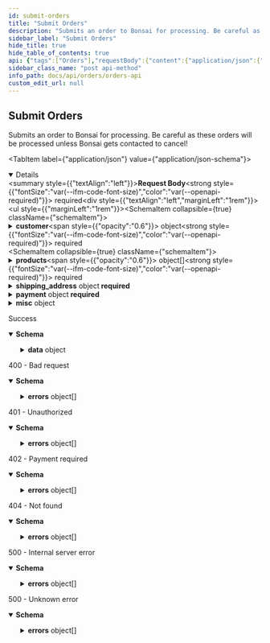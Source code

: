 ```yaml
---
id: submit-orders
title: "Submit Orders"
description: "Submits an order to Bonsai for processing. Be careful as these orders will be processed unless Bonsai gets contacted to cancel!"
sidebar_label: "Submit Orders"
hide_title: true
hide_table_of_contents: true
api: {"tags":["Orders"],"requestBody":{"content":{"application/json":{"schema":{"type":"object","required":["customer","products","shipping_address","payment"],"properties":{"customer":{"type":"object","required":["email","first_name","last_name"],"properties":{"email":{"type":"string","format":"email","description":"Customer email address. We will be using this email to update the customer about their order","example":"qa@shopbonsai.ca"},"first_name":{"type":"string","description":"Customer first name.","example":"Eddy"},"last_name":{"type":"string","description":"Customer last name.","example":"Bonsai"}}},"products":{"type":"array","minItems":1,"items":{"type":"object","required":["public_id","variant_id","quantity"],"properties":{"public_id":{"type":"string","description":"ID of the product","example":"clad6pg5z00eu012gfz7hfm92"},"variant_id":{"type":"string","description":"ID of the product variant.","example":"M00679529706740"},"quantity":{"type":"number","format":"float","minimum":1,"description":"Quantity of the product variant in the cart","example":1}}}},"shipping_address":{"type":"object","required":["first_name","last_name","address1","city","country","zip"],"properties":{"first_name":{"type":"string","description":"Customer first name.","example":"Eddy"},"last_name":{"type":"string","description":"Customer last name.","example":"Bonsai"},"address1":{"type":"string","description":"The street address of the shipping address.","example":"351 E 103rd St"},"address2":{"type":"string","nullable":true,"description":"An optional additional field for the street address of the shipping address.","example":"Whitecastle"},"city":{"type":"string","description":"The city, town, or village of the shipping address.","example":"New York"},"country":{"type":"string","description":"The two-letter code (ISO 3166-1 format) for the country of the shipping address.","example":"US"},"name":{"type":"string","description":"Full name.","example":"Eddy Bonsai"},"province":{"type":"string","nullable":true,"description":"The two-letter abbreviation of the region of the shipping address.","example":"NY"},"phone":{"type":"string","description":"The phone number at the shipping address.","example":"555-625-1199"},"zip":{"type":"string","description":"The postal code (zip, postcode, Eircode, …) of the shipping address.","example":"10029"}}},"payment":{"type":"object","required":["method","token"],"properties":{"method":{"type":"string","enum":["credit card","afterpay","external payment","stripe"],"description":"Payment method used to pay for the order.","example":"credit card"},"token":{"type":"string","description":"Payment token for the order. Each payment token may be used for 1 order.","example":"tok_us"},"currency":{"type":"string","enum":["CAD","USD","GBP","AUD","EUR"],"description":"ISO currency code for the currency that customer payment was taken in.","example":"USD"},"amounts":{"type":"object","required":["shipping","taxes","goods"],"properties":{"shipping":{"type":"number","format":"float","description":"Total amount of shipping costs, in target currency (ex. USD).;"},"taxes":{"type":"number","format":"float","description":"The amount of taxes to be paid, in target currency (ex. USD)."},"goods":{"type":"number","format":"float","description":"The amount of goods to be paid, in target currency (ex. USD)."}},"description":"Amounts for the order. Required only for `external payment` method."}}},"external_order_id":{"type":"string","description":"ID of the order provided to Bonsai by the party who placed the order.","example":"51cf91c1-da4a-42c4-81d3-3ec3e3268655"},"misc":{"type":"object","properties":{"data":{"type":"object","properties":{}}},"description":"Miscellaneous data for the order. For example, analytics data."}}}}},"required":true},"responses":{"200":{"description":"Success","content":{"application/json":{"schema":{"properties":{"data":{"type":"object","required":["customer"],"properties":{"marketing":{"type":"object","properties":{"buyer_accepts_marketing":{"type":"boolean"}}},"customer":{"type":"object","required":["email","first_name","last_name"],"properties":{"email":{"type":"string","format":"email","description":"Customer email address. We will be using this email to update the customer about their order","example":"qa@shopbonsai.ca"},"first_name":{"type":"string","description":"Customer first name.","example":"Eddy"},"last_name":{"type":"string","description":"Customer last name.","example":"Bonsai"}}},"financial_status":{"type":"string","enum":["authorized","paid","partially_paid","partially_refunded","pending","voided"],"nullable":true,"description":"Financial status of order.","example":"authorized"},"fulfillment_status":{"type":"string","enum":["pending","fulfilled","Partially Fulfilled","cancelled","sent to merchant","failed (merchant)","failed (unknown)","failed (payment)","cancelled (payment)","failed (payment validation)","payment successful","failed (inventory)","failed (inventory - related)"],"nullable":true,"description":"Whether order has been fulfilled.","example":"fulfilled"},"email":{"type":"string","format":"email","description":"Email of the customer","example":"qa@shopbonsai.ca"},"shipping_address":{"type":"object","required":["first_name","last_name","address1","city","country","zip"],"properties":{"first_name":{"type":"string","description":"Customer first name.","example":"Eddy"},"last_name":{"type":"string","description":"Customer last name.","example":"Bonsai"},"address1":{"type":"string","description":"The street address of the shipping address.","example":"351 E 103rd St"},"address2":{"type":"string","nullable":true,"description":"An optional additional field for the street address of the shipping address.","example":"Whitecastle"},"city":{"type":"string","description":"The city, town, or village of the shipping address.","example":"New York"},"country":{"type":"string","description":"The two-letter code (ISO 3166-1 format) for the country of the shipping address.","example":"US"},"name":{"type":"string","description":"Full name.","example":"Eddy Bonsai"},"province":{"type":"string","nullable":true,"description":"The two-letter abbreviation of the region of the shipping address.","example":"NY"},"phone":{"type":"string","description":"The phone number at the shipping address.","example":"555-625-1199"},"zip":{"type":"string","description":"The postal code (zip, postcode, Eircode, …) of the shipping address.","example":"10029"}}},"shipping_lines":{"type":"object","required":["title","code","price","source"],"properties":{"title":{"type":"string","description":"The title of the shipping method.","example":"Small Packet International Air"},"code":{"type":"string","description":"A reference to the shipping method.","example":"INT.TP"},"price":{"type":"number","format":"float","description":"The price of this shipping method in the shop currency. Can not be negative.","example":20},"source":{"type":"string","description":"The source of the shipping method.","example":"canada_post"},"tax":{"type":"number","format":"float","nullable":true,"description":"Taxes for a specific shipping line.","example":12.45}}},"duties_lines":{"type":"object","properties":{"title":{"type":"string","description":"Specific type of duties","example":"FL county duty"},"price":{"type":"number","format":"float","description":"Amount for duties.","example":12.45},"currency":{"type":"string","enum":["CAD","USD","GBP","AUD","EUR"],"description":"The three-letter code (ISO 4217 format) for the order currency.","example":"USD"}}},"metafields":{"type":"array","items":{"type":"object","properties":{"key":{"type":"string","description":"The name of the metafield.","example":"warehouse"},"value":{"type":"string","description":"The information to be stored as metadata.","example":"25"},"value_type":{"type":"string","description":"The metafield information type. Valid values: string, integer, json_string.","example":"integer"},"namespace":{"type":"string","description":"A container for a set of metafields.","example":"inventory"}}}},"line_items":{"type":"array","items":{"type":"object","required":["name","product_id","variant_id","public_id","price","quantity","requires_shipping"],"properties":{"name":{"type":"string","description":"The title of the product.","example":"Nike Air Jordan"},"product_id":{"type":"string","description":"Unique product identifier.","example":"7513594"},"variant_sku":{"type":"string","nullable":true,"description":"variant sku.","example":"7513594"},"variant_id":{"type":"string","description":"The ID of the product variant.","example":"4264112"},"public_id":{"type":"string","description":"Public id of line item.","example":"cjld2cyuq0000t3rmniod1foy"},"price":{"type":"number","format":"float","description":"The price of the item before discounts have been applied in the shop currency.","example":10},"quantity":{"type":"number","format":"float","description":"The number of items that were purchased.","example":1},"requires_shipping":{"type":"boolean","description":"Indicate whether product requires shipping.","example":true},"properties":{"type":"object","properties":{"name":{"type":"string","description":"Name of product property.","example":"custom engraving"},"value":{"type":"string","description":"Value of product property.","example":"Happy Birthday Mom!"}}}}}},"currency":{"type":"string","enum":["CAD","USD","GBP","AUD","EUR"],"description":"The three-letter code (ISO 4217 format) for the order currency.","example":"USD"},"public_id":{"type":"string","description":"Public id of customer order.","example":"cjld2cyuq0000t3rmniod1foy"},"note_attributes":{"type":"array","items":{"type":"object","properties":{"name":{"type":"string","description":"Unique name for order note.","example":"remark"},"value":{"type":"string","description":"Actual note value.","example":"Customer changed their mind."}}}},"token":{"type":"string","description":"A unique token for the order.","example":"b1946ac92492d2347c6235b4d2611184"},"discount_codes":{"type":"array","items":{"type":"object","properties":{"amount":{"type":"number","format":"float","description":"Discount amount.","example":12},"type":{"type":"string","description":"Discount type.","example":"fixed_amount"},"code":{"type":"string","description":"The discount code that customers use at checkout.","example":"SUMMERSALE10OFF"}}}},"merchant_revenue":{"type":"number","format":"float","description":"Merchant revenue.","example":17.98},"total_tax":{"type":"number","format":"float","description":"Total amount of taxes to be paid.","example":12.25},"raw_order":{"description":"Original order details.","example":"{ _id: ... }"},"merchant_country":{"type":"string","description":"The merchant country.","example":"CA"},"partner_id":{"type":"string","description":"This is the public ID of the partner that the sale will be attributed to.","example":"ck865cyk00000xlzo0ftpawme"},"incrementalId":{"type":"number","format":"float","description":"Send an order number if needed.","example":25465},"billing_address":{"type":"object","required":["first_name","last_name","address1","city","country","zip"],"properties":{"first_name":{"type":"string","description":"Customer first name.","example":"Eddy"},"last_name":{"type":"string","description":"Customer last name.","example":"Bonsai"},"address1":{"type":"string","description":"The street address of the shipping address.","example":"351 E 103rd St"},"address2":{"type":"string","nullable":true,"description":"An optional additional field for the street address of the shipping address.","example":"Whitecastle"},"city":{"type":"string","description":"The city, town, or village of the shipping address.","example":"New York"},"country":{"type":"string","description":"The two-letter code (ISO 3166-1 format) for the country of the shipping address.","example":"US"},"name":{"type":"string","description":"Full name.","example":"Eddy Bonsai"},"province":{"type":"string","nullable":true,"description":"The two-letter abbreviation of the region of the shipping address.","example":"NY"},"phone":{"type":"string","description":"The phone number at the shipping address.","example":"555-625-1199"},"zip":{"type":"string","description":"The postal code (zip, postcode, Eircode, …) of the shipping address.","example":"10029"}}}}}},"type":"object"}}}},"400":{"description":"400 - Bad request","content":{"application/json":{"schema":{"type":"object","properties":{"errors":{"type":"array","items":{"type":"object","required":["id","status","code","title","detail"],"properties":{"id":{"type":"string","description":"Unique identifier for error. Can be used for tracing across services.","example":"123e4567-e89b-12d3-a456-426655440000"},"status":{"type":"number","format":"float","description":"HTTP status code.","example":400},"code":{"type":"string","description":"Unique code for specific error.","example":"OUT_OF_STOCK"},"title":{"type":"string","description":"Short description what the error entails.","example":"The product is out of stock"},"detail":{"type":"object","properties":{"publicId":{"type":"string","example":"clad6pg5z00ru012gfz7hfm92"},"variantId":{"type":"string","example":"M00679529706740"}},"description":"Useful details related to the error"}}}}}}}}},"401":{"description":"401 - Unauthorized","content":{"application/json":{"schema":{"type":"object","properties":{"errors":{"type":"array","items":{"type":"object","required":["status","detail","title"],"properties":{"status":{"type":"number","format":"float","example":500},"detail":{"type":"string","nullable":true,"example":"Fatal issue"},"title":{"type":"string","example":"Unknown error"}},"example":{"status":401,"detail":"","title":"Authentication information is missing or invalid"}}}},"description":"Authentication information is missing or invalid"}}}},"402":{"description":"402 - Payment required","content":{"application/json":{"schema":{"type":"object","properties":{"errors":{"type":"array","items":{"type":"object","required":["id","status","code","title","detail"],"properties":{"id":{"type":"string","description":"Unique identifier for error. Can be used for tracing across services.","example":"123e4567-e89b-12d3-a456-426655440000"},"status":{"type":"number","format":"float","description":"HTTP status code.","example":402},"code":{"type":"string","description":"Unique code for specific error.","example":"PAYMENT_REQUIRED"},"title":{"type":"string","description":"Short description what the error entails.","example":"Payment is required for this order"},"detail":{"type":"object","properties":{"message":{"type":"string","example":"Your card was declined."}},"description":"Useful details related to the error"}}}}}}}}},"404":{"description":"404 - Not found","content":{"application/json":{"schema":{"type":"object","properties":{"errors":{"type":"array","items":{"type":"object","required":["id","status","code","title","detail"],"properties":{"id":{"type":"string","description":"Unique identifier for error. Can be used for tracing across services.","example":"123e4567-e89b-12d3-a456-426655440000"},"status":{"type":"number","format":"float","description":"HTTP status code.","example":404},"code":{"type":"string","description":"Unique code for specific error.","example":"VARIANT_DOES_NOT_EXIST"},"title":{"type":"string","description":"Short description what the error entails.","example":"Variant does not exist"},"detail":{"type":"object","properties":{"publicId":{"type":"string","example":"clad6pg5z00ru012gfz7hfm92"},"variantId":{"type":"string","example":"M00679529706740"}},"description":"Useful details related to the error"}}}}}}}}},"500":{"description":"500 - Internal server error","content":{"application/json":{"schema":{"type":"object","properties":{"errors":{"type":"array","items":{"type":"object","required":["id","status","code","title","detail"],"properties":{"id":{"type":"string","description":"Unique identifier for error. Can be used for tracing across services.","example":"123e4567-e89b-12d3-a456-426655440000"},"status":{"type":"number","format":"float","description":"HTTP status code.","example":500},"code":{"type":"string","description":"Unique code for specific error.","example":"STRIPE_ERROR"},"title":{"type":"string","description":"Short description what the error entails.","example":"Error during a Stripe operation"},"detail":{"type":"object","properties":{"stripeToken":{"type":"string","example":"tok_1EJ2Zp2eZvKYlo2Cg2g2g2g2"},"customer":{"type":"object","properties":{"email":{"type":"string","example":"qa@shopbonsai.ca"},"first_name":{"type":"string","example":"Eddy"},"last_name":{"type":"string","example":"Bonsai"}}},"message":{"type":"string","example":"Your card was declined."}},"description":"Useful details related to the error"}}}}}}}}},"5XX":{"description":"500 - Unknown error","content":{"application/json":{"schema":{"type":"object","properties":{"errors":{"type":"array","items":{"type":"object","required":["status","detail","title"],"properties":{"status":{"type":"number","format":"float","example":500},"detail":{"type":"string","nullable":true,"example":"Fatal issue"},"title":{"type":"string","example":"Unknown error"}},"example":{"status":500,"detail":"","title":"Unknown error"}}}},"description":"Unknown error"}}}}},"description":"Submits an order to Bonsai for processing. Be careful as these orders will be processed unless Bonsai gets contacted to cancel!","method":"post","path":"/V1/submit","servers":[{"url":"https://api.shopbonsai.ca/orders"}],"security":[{"APIKeyHeader":[]}],"securitySchemes":{"APIKeyHeader":{"type":"apiKey","name":"API-Key","in":"header"}},"jsonRequestBodyExample":{"customer":{"email":"qa@shopbonsai.ca","first_name":"Eddy","last_name":"Bonsai"},"products":[{"public_id":"clad6pg5z00eu012gfz7hfm92","variant_id":"M00679529706740","quantity":1}],"shipping_address":{"first_name":"Eddy","last_name":"Bonsai","address1":"351 E 103rd St","address2":"Whitecastle","city":"New York","country":"US","name":"Eddy Bonsai","province":"NY","phone":"555-625-1199","zip":"10029"},"payment":{"method":"credit card","token":"tok_us","currency":"USD","amounts":{"shipping":0,"taxes":0,"goods":0}},"external_order_id":"51cf91c1-da4a-42c4-81d3-3ec3e3268655","misc":{"data":{}}},"info":{"title":"Orders API","description":"APIs used for interacting with orders.","version":"2.1.1","contact":{"email":"developers@shopbonsai.ca"}},"postman":{"name":"Submit Orders","description":{"content":"Submits an order to Bonsai for processing. Be careful as these orders will be processed unless Bonsai gets contacted to cancel!","type":"text/plain"},"url":{"path":["V1","submit"],"host":["{{baseUrl}}"],"query":[],"variable":[]},"header":[{"key":"Content-Type","value":"application/json"},{"key":"Accept","value":"application/json"}],"method":"POST","body":{"mode":"raw","raw":"\"\"","options":{"raw":{"language":"json"}}}}}
sidebar_class_name: "post api-method"
info_path: docs/api/orders/orders-api
custom_edit_url: null
---
```



## Submit Orders



Submits an order to Bonsai for processing. Be careful as these orders will be processed unless Bonsai gets contacted to cancel!

<MimeTabs><TabItem label={"application/json"} value={"application/json-schema"}><details style={{}} data-collapsed={false} open={true}><summary style={{"textAlign":"left"}}><strong>Request Body</strong><strong style={{"fontSize":"var(--ifm-code-font-size)","color":"var(--openapi-required)"}}> required</strong></summary><div style={{"textAlign":"left","marginLeft":"1rem"}}></div><ul style={{"marginLeft":"1rem"}}><SchemaItem collapsible={true} className={"schemaItem"}><details style={{}}><summary style={{}}><strong>customer</strong><span style={{"opacity":"0.6"}}> object</span><strong style={{"fontSize":"var(--ifm-code-font-size)","color":"var(--openapi-required)"}}> required</strong></summary><div style={{"marginLeft":"1rem"}}><SchemaItem collapsible={false} name={"email"} required={true} deprecated={undefined} schemaDescription={"Customer email address. We will be using this email to update the customer about their order"} schemaName={"email"} qualifierMessage={undefined} defaultValue={undefined}></SchemaItem><SchemaItem collapsible={false} name={"first_name"} required={true} deprecated={undefined} schemaDescription={"Customer first name."} schemaName={"string"} qualifierMessage={undefined} defaultValue={undefined}></SchemaItem><SchemaItem collapsible={false} name={"last_name"} required={true} deprecated={undefined} schemaDescription={"Customer last name."} schemaName={"string"} qualifierMessage={undefined} defaultValue={undefined}></SchemaItem></div></details></SchemaItem><SchemaItem collapsible={true} className={"schemaItem"}><details style={{}}><summary style={{}}><strong>products</strong><span style={{"opacity":"0.6"}}> object[]</span><strong style={{"fontSize":"var(--ifm-code-font-size)","color":"var(--openapi-required)"}}> required</strong></summary><div style={{"marginLeft":"1rem"}}><div style={{"marginTop":".5rem","marginBottom":".5rem"}}>

**Possible values:** `>= 1`

</div><SchemaItem collapsible={false} name={"public_id"} required={true} deprecated={undefined} schemaDescription={"ID of the product"} schemaName={"string"} qualifierMessage={undefined} defaultValue={undefined}></SchemaItem><SchemaItem collapsible={false} name={"variant_id"} required={true} deprecated={undefined} schemaDescription={"ID of the product variant."} schemaName={"string"} qualifierMessage={undefined} defaultValue={undefined}></SchemaItem><SchemaItem collapsible={false} name={"quantity"} required={true} deprecated={undefined} schemaDescription={"Quantity of the product variant in the cart"} schemaName={"float"} qualifierMessage={"**Possible values:** `>= 1`"} defaultValue={undefined}></SchemaItem></div></details></SchemaItem><SchemaItem collapsible={true} className={"schemaItem"}><details style={{}}><summary style={{}}><strong>shipping_address</strong><span style={{"opacity":"0.6"}}> object</span><strong style={{"fontSize":"var(--ifm-code-font-size)","color":"var(--openapi-required)"}}> required</strong></summary><div style={{"marginLeft":"1rem"}}><SchemaItem collapsible={false} name={"first_name"} required={true} deprecated={undefined} schemaDescription={"Customer first name."} schemaName={"string"} qualifierMessage={undefined} defaultValue={undefined}></SchemaItem><SchemaItem collapsible={false} name={"last_name"} required={true} deprecated={undefined} schemaDescription={"Customer last name."} schemaName={"string"} qualifierMessage={undefined} defaultValue={undefined}></SchemaItem><SchemaItem collapsible={false} name={"address1"} required={true} deprecated={undefined} schemaDescription={"The street address of the shipping address."} schemaName={"string"} qualifierMessage={undefined} defaultValue={undefined}></SchemaItem><SchemaItem collapsible={false} name={"address2"} required={false} deprecated={undefined} schemaDescription={"An optional additional field for the street address of the shipping address."} schemaName={"string"} qualifierMessage={undefined} defaultValue={undefined}></SchemaItem><SchemaItem collapsible={false} name={"city"} required={true} deprecated={undefined} schemaDescription={"The city, town, or village of the shipping address."} schemaName={"string"} qualifierMessage={undefined} defaultValue={undefined}></SchemaItem><SchemaItem collapsible={false} name={"country"} required={true} deprecated={undefined} schemaDescription={"The two-letter code (ISO 3166-1 format) for the country of the shipping address."} schemaName={"string"} qualifierMessage={undefined} defaultValue={undefined}></SchemaItem><SchemaItem collapsible={false} name={"name"} required={false} deprecated={undefined} schemaDescription={"Full name."} schemaName={"string"} qualifierMessage={undefined} defaultValue={undefined}></SchemaItem><SchemaItem collapsible={false} name={"province"} required={false} deprecated={undefined} schemaDescription={"The two-letter abbreviation of the region of the shipping address."} schemaName={"string"} qualifierMessage={undefined} defaultValue={undefined}></SchemaItem><SchemaItem collapsible={false} name={"phone"} required={false} deprecated={undefined} schemaDescription={"The phone number at the shipping address."} schemaName={"string"} qualifierMessage={undefined} defaultValue={undefined}></SchemaItem><SchemaItem collapsible={false} name={"zip"} required={true} deprecated={undefined} schemaDescription={"The postal code (zip, postcode, Eircode, …) of the shipping address."} schemaName={"string"} qualifierMessage={undefined} defaultValue={undefined}></SchemaItem></div></details></SchemaItem><SchemaItem collapsible={true} className={"schemaItem"}><details style={{}}><summary style={{}}><strong>payment</strong><span style={{"opacity":"0.6"}}> object</span><strong style={{"fontSize":"var(--ifm-code-font-size)","color":"var(--openapi-required)"}}> required</strong></summary><div style={{"marginLeft":"1rem"}}><SchemaItem collapsible={false} name={"method"} required={true} deprecated={undefined} schemaDescription={"Payment method used to pay for the order."} schemaName={"string"} qualifierMessage={"**Possible values:** [`credit card`, `afterpay`, `external payment`, `stripe`]"} defaultValue={undefined}></SchemaItem><SchemaItem collapsible={false} name={"token"} required={true} deprecated={undefined} schemaDescription={"Payment token for the order. Each payment token may be used for 1 order."} schemaName={"string"} qualifierMessage={undefined} defaultValue={undefined}></SchemaItem><SchemaItem collapsible={false} name={"currency"} required={false} deprecated={undefined} schemaDescription={"ISO currency code for the currency that customer payment was taken in."} schemaName={"string"} qualifierMessage={"**Possible values:** [`CAD`, `USD`, `GBP`, `AUD`, `EUR`]"} defaultValue={undefined}></SchemaItem><SchemaItem collapsible={true} className={"schemaItem"}><details style={{}}><summary style={{}}><strong>amounts</strong><span style={{"opacity":"0.6"}}> object</span></summary><div style={{"marginLeft":"1rem"}}><div style={{"marginTop":".5rem","marginBottom":".5rem"}}>

Amounts for the order. Required only for `external payment` method.

</div><SchemaItem collapsible={false} name={"shipping"} required={true} deprecated={undefined} schemaDescription={"Total amount of shipping costs, in target currency (ex. USD).;"} schemaName={"float"} qualifierMessage={undefined} defaultValue={undefined}></SchemaItem><SchemaItem collapsible={false} name={"taxes"} required={true} deprecated={undefined} schemaDescription={"The amount of taxes to be paid, in target currency (ex. USD)."} schemaName={"float"} qualifierMessage={undefined} defaultValue={undefined}></SchemaItem><SchemaItem collapsible={false} name={"goods"} required={true} deprecated={undefined} schemaDescription={"The amount of goods to be paid, in target currency (ex. USD)."} schemaName={"float"} qualifierMessage={undefined} defaultValue={undefined}></SchemaItem></div></details></SchemaItem></div></details></SchemaItem><SchemaItem collapsible={false} name={"external_order_id"} required={false} deprecated={undefined} schemaDescription={"ID of the order provided to Bonsai by the party who placed the order."} schemaName={"string"} qualifierMessage={undefined} defaultValue={undefined}></SchemaItem><SchemaItem collapsible={true} className={"schemaItem"}><details style={{}}><summary style={{}}><strong>misc</strong><span style={{"opacity":"0.6"}}> object</span></summary><div style={{"marginLeft":"1rem"}}><div style={{"marginTop":".5rem","marginBottom":".5rem"}}>

Miscellaneous data for the order. For example, analytics data.

</div><SchemaItem collapsible={true} className={"schemaItem"}><details style={{}}><summary style={{}}><strong>data</strong><span style={{"opacity":"0.6"}}> object</span></summary><div style={{"marginLeft":"1rem"}}></div></details></SchemaItem></div></details></SchemaItem></ul></details></TabItem></MimeTabs><div><ApiTabs><TabItem label={"200"} value={"200"}><div>

Success

</div><div><MimeTabs schemaType={"response"}><TabItem label={"application/json"} value={"application/json"}><SchemaTabs><TabItem label={"Schema"} value={"Schema"}><details style={{}} data-collapsed={false} open={true}><summary style={{"textAlign":"left"}}><strong>Schema</strong></summary><div style={{"textAlign":"left","marginLeft":"1rem"}}></div><ul style={{"marginLeft":"1rem"}}><SchemaItem collapsible={true} className={"schemaItem"}><details style={{}}><summary style={{}}><strong>data</strong><span style={{"opacity":"0.6"}}> object</span></summary><div style={{"marginLeft":"1rem"}}><SchemaItem collapsible={true} className={"schemaItem"}><details style={{}}><summary style={{}}><strong>marketing</strong><span style={{"opacity":"0.6"}}> object</span></summary><div style={{"marginLeft":"1rem"}}><SchemaItem collapsible={false} name={"buyer_accepts_marketing"} required={false} deprecated={undefined} schemaDescription={undefined} schemaName={"boolean"} qualifierMessage={undefined} defaultValue={undefined}></SchemaItem></div></details></SchemaItem><SchemaItem collapsible={true} className={"schemaItem"}><details style={{}}><summary style={{}}><strong>customer</strong><span style={{"opacity":"0.6"}}> object</span></summary><div style={{"marginLeft":"1rem"}}><SchemaItem collapsible={false} name={"email"} required={false} deprecated={undefined} schemaDescription={"Customer email address. We will be using this email to update the customer about their order"} schemaName={"email"} qualifierMessage={undefined} defaultValue={undefined}></SchemaItem><SchemaItem collapsible={false} name={"first_name"} required={false} deprecated={undefined} schemaDescription={"Customer first name."} schemaName={"string"} qualifierMessage={undefined} defaultValue={undefined}></SchemaItem><SchemaItem collapsible={false} name={"last_name"} required={false} deprecated={undefined} schemaDescription={"Customer last name."} schemaName={"string"} qualifierMessage={undefined} defaultValue={undefined}></SchemaItem></div></details></SchemaItem><SchemaItem collapsible={false} name={"financial_status"} required={false} deprecated={undefined} schemaDescription={"Financial status of order."} schemaName={"string"} qualifierMessage={"**Possible values:** [`authorized`, `paid`, `partially_paid`, `partially_refunded`, `pending`, `voided`]"} defaultValue={undefined}></SchemaItem><SchemaItem collapsible={false} name={"fulfillment_status"} required={false} deprecated={undefined} schemaDescription={"Whether order has been fulfilled."} schemaName={"string"} qualifierMessage={"**Possible values:** [`pending`, `fulfilled`, `Partially Fulfilled`, `cancelled`, `sent to merchant`, `failed (merchant)`, `failed (unknown)`, `failed (payment)`, `cancelled (payment)`, `failed (payment validation)`, `payment successful`, `failed (inventory)`, `failed (inventory - related)`]"} defaultValue={undefined}></SchemaItem><SchemaItem collapsible={false} name={"email"} required={false} deprecated={undefined} schemaDescription={"Email of the customer"} schemaName={"email"} qualifierMessage={undefined} defaultValue={undefined}></SchemaItem><SchemaItem collapsible={true} className={"schemaItem"}><details style={{}}><summary style={{}}><strong>shipping_address</strong><span style={{"opacity":"0.6"}}> object</span></summary><div style={{"marginLeft":"1rem"}}><SchemaItem collapsible={false} name={"first_name"} required={false} deprecated={undefined} schemaDescription={"Customer first name."} schemaName={"string"} qualifierMessage={undefined} defaultValue={undefined}></SchemaItem><SchemaItem collapsible={false} name={"last_name"} required={false} deprecated={undefined} schemaDescription={"Customer last name."} schemaName={"string"} qualifierMessage={undefined} defaultValue={undefined}></SchemaItem><SchemaItem collapsible={false} name={"address1"} required={false} deprecated={undefined} schemaDescription={"The street address of the shipping address."} schemaName={"string"} qualifierMessage={undefined} defaultValue={undefined}></SchemaItem><SchemaItem collapsible={false} name={"address2"} required={false} deprecated={undefined} schemaDescription={"An optional additional field for the street address of the shipping address."} schemaName={"string"} qualifierMessage={undefined} defaultValue={undefined}></SchemaItem><SchemaItem collapsible={false} name={"city"} required={false} deprecated={undefined} schemaDescription={"The city, town, or village of the shipping address."} schemaName={"string"} qualifierMessage={undefined} defaultValue={undefined}></SchemaItem><SchemaItem collapsible={false} name={"country"} required={false} deprecated={undefined} schemaDescription={"The two-letter code (ISO 3166-1 format) for the country of the shipping address."} schemaName={"string"} qualifierMessage={undefined} defaultValue={undefined}></SchemaItem><SchemaItem collapsible={false} name={"name"} required={false} deprecated={undefined} schemaDescription={"Full name."} schemaName={"string"} qualifierMessage={undefined} defaultValue={undefined}></SchemaItem><SchemaItem collapsible={false} name={"province"} required={false} deprecated={undefined} schemaDescription={"The two-letter abbreviation of the region of the shipping address."} schemaName={"string"} qualifierMessage={undefined} defaultValue={undefined}></SchemaItem><SchemaItem collapsible={false} name={"phone"} required={false} deprecated={undefined} schemaDescription={"The phone number at the shipping address."} schemaName={"string"} qualifierMessage={undefined} defaultValue={undefined}></SchemaItem><SchemaItem collapsible={false} name={"zip"} required={false} deprecated={undefined} schemaDescription={"The postal code (zip, postcode, Eircode, …) of the shipping address."} schemaName={"string"} qualifierMessage={undefined} defaultValue={undefined}></SchemaItem></div></details></SchemaItem><SchemaItem collapsible={true} className={"schemaItem"}><details style={{}}><summary style={{}}><strong>shipping_lines</strong><span style={{"opacity":"0.6"}}> object</span></summary><div style={{"marginLeft":"1rem"}}><SchemaItem collapsible={false} name={"title"} required={false} deprecated={undefined} schemaDescription={"The title of the shipping method."} schemaName={"string"} qualifierMessage={undefined} defaultValue={undefined}></SchemaItem><SchemaItem collapsible={false} name={"code"} required={false} deprecated={undefined} schemaDescription={"A reference to the shipping method."} schemaName={"string"} qualifierMessage={undefined} defaultValue={undefined}></SchemaItem><SchemaItem collapsible={false} name={"price"} required={false} deprecated={undefined} schemaDescription={"The price of this shipping method in the shop currency. Can not be negative."} schemaName={"float"} qualifierMessage={undefined} defaultValue={undefined}></SchemaItem><SchemaItem collapsible={false} name={"source"} required={false} deprecated={undefined} schemaDescription={"The source of the shipping method."} schemaName={"string"} qualifierMessage={undefined} defaultValue={undefined}></SchemaItem><SchemaItem collapsible={false} name={"tax"} required={false} deprecated={undefined} schemaDescription={"Taxes for a specific shipping line."} schemaName={"float"} qualifierMessage={undefined} defaultValue={undefined}></SchemaItem></div></details></SchemaItem><SchemaItem collapsible={true} className={"schemaItem"}><details style={{}}><summary style={{}}><strong>duties_lines</strong><span style={{"opacity":"0.6"}}> object</span></summary><div style={{"marginLeft":"1rem"}}><SchemaItem collapsible={false} name={"title"} required={false} deprecated={undefined} schemaDescription={"Specific type of duties"} schemaName={"string"} qualifierMessage={undefined} defaultValue={undefined}></SchemaItem><SchemaItem collapsible={false} name={"price"} required={false} deprecated={undefined} schemaDescription={"Amount for duties."} schemaName={"float"} qualifierMessage={undefined} defaultValue={undefined}></SchemaItem><SchemaItem collapsible={false} name={"currency"} required={false} deprecated={undefined} schemaDescription={"The three-letter code (ISO 4217 format) for the order currency."} schemaName={"string"} qualifierMessage={"**Possible values:** [`CAD`, `USD`, `GBP`, `AUD`, `EUR`]"} defaultValue={undefined}></SchemaItem></div></details></SchemaItem><SchemaItem collapsible={true} className={"schemaItem"}><details style={{}}><summary style={{}}><strong>metafields</strong><span style={{"opacity":"0.6"}}> object[]</span></summary><div style={{"marginLeft":"1rem"}}><SchemaItem collapsible={false} name={"key"} required={false} deprecated={undefined} schemaDescription={"The name of the metafield."} schemaName={"string"} qualifierMessage={undefined} defaultValue={undefined}></SchemaItem><SchemaItem collapsible={false} name={"value"} required={false} deprecated={undefined} schemaDescription={"The information to be stored as metadata."} schemaName={"string"} qualifierMessage={undefined} defaultValue={undefined}></SchemaItem><SchemaItem collapsible={false} name={"value_type"} required={false} deprecated={undefined} schemaDescription={"The metafield information type. Valid values: string, integer, json_string."} schemaName={"string"} qualifierMessage={undefined} defaultValue={undefined}></SchemaItem><SchemaItem collapsible={false} name={"namespace"} required={false} deprecated={undefined} schemaDescription={"A container for a set of metafields."} schemaName={"string"} qualifierMessage={undefined} defaultValue={undefined}></SchemaItem></div></details></SchemaItem><SchemaItem collapsible={true} className={"schemaItem"}><details style={{}}><summary style={{}}><strong>line_items</strong><span style={{"opacity":"0.6"}}> object[]</span></summary><div style={{"marginLeft":"1rem"}}><SchemaItem collapsible={false} name={"name"} required={false} deprecated={undefined} schemaDescription={"The title of the product."} schemaName={"string"} qualifierMessage={undefined} defaultValue={undefined}></SchemaItem><SchemaItem collapsible={false} name={"product_id"} required={false} deprecated={undefined} schemaDescription={"Unique product identifier."} schemaName={"string"} qualifierMessage={undefined} defaultValue={undefined}></SchemaItem><SchemaItem collapsible={false} name={"variant_sku"} required={false} deprecated={undefined} schemaDescription={"variant sku."} schemaName={"string"} qualifierMessage={undefined} defaultValue={undefined}></SchemaItem><SchemaItem collapsible={false} name={"variant_id"} required={false} deprecated={undefined} schemaDescription={"The ID of the product variant."} schemaName={"string"} qualifierMessage={undefined} defaultValue={undefined}></SchemaItem><SchemaItem collapsible={false} name={"public_id"} required={false} deprecated={undefined} schemaDescription={"Public id of line item."} schemaName={"string"} qualifierMessage={undefined} defaultValue={undefined}></SchemaItem><SchemaItem collapsible={false} name={"price"} required={false} deprecated={undefined} schemaDescription={"The price of the item before discounts have been applied in the shop currency."} schemaName={"float"} qualifierMessage={undefined} defaultValue={undefined}></SchemaItem><SchemaItem collapsible={false} name={"quantity"} required={false} deprecated={undefined} schemaDescription={"The number of items that were purchased."} schemaName={"float"} qualifierMessage={undefined} defaultValue={undefined}></SchemaItem><SchemaItem collapsible={false} name={"requires_shipping"} required={false} deprecated={undefined} schemaDescription={"Indicate whether product requires shipping."} schemaName={"boolean"} qualifierMessage={undefined} defaultValue={undefined}></SchemaItem><SchemaItem collapsible={true} className={"schemaItem"}><details style={{}}><summary style={{}}><strong>properties</strong><span style={{"opacity":"0.6"}}> object</span></summary><div style={{"marginLeft":"1rem"}}><SchemaItem collapsible={false} name={"name"} required={false} deprecated={undefined} schemaDescription={"Name of product property."} schemaName={"string"} qualifierMessage={undefined} defaultValue={undefined}></SchemaItem><SchemaItem collapsible={false} name={"value"} required={false} deprecated={undefined} schemaDescription={"Value of product property."} schemaName={"string"} qualifierMessage={undefined} defaultValue={undefined}></SchemaItem></div></details></SchemaItem></div></details></SchemaItem><SchemaItem collapsible={false} name={"currency"} required={false} deprecated={undefined} schemaDescription={"The three-letter code (ISO 4217 format) for the order currency."} schemaName={"string"} qualifierMessage={"**Possible values:** [`CAD`, `USD`, `GBP`, `AUD`, `EUR`]"} defaultValue={undefined}></SchemaItem><SchemaItem collapsible={false} name={"public_id"} required={false} deprecated={undefined} schemaDescription={"Public id of customer order."} schemaName={"string"} qualifierMessage={undefined} defaultValue={undefined}></SchemaItem><SchemaItem collapsible={true} className={"schemaItem"}><details style={{}}><summary style={{}}><strong>note_attributes</strong><span style={{"opacity":"0.6"}}> object[]</span></summary><div style={{"marginLeft":"1rem"}}><SchemaItem collapsible={false} name={"name"} required={false} deprecated={undefined} schemaDescription={"Unique name for order note."} schemaName={"string"} qualifierMessage={undefined} defaultValue={undefined}></SchemaItem><SchemaItem collapsible={false} name={"value"} required={false} deprecated={undefined} schemaDescription={"Actual note value."} schemaName={"string"} qualifierMessage={undefined} defaultValue={undefined}></SchemaItem></div></details></SchemaItem><SchemaItem collapsible={false} name={"token"} required={false} deprecated={undefined} schemaDescription={"A unique token for the order."} schemaName={"string"} qualifierMessage={undefined} defaultValue={undefined}></SchemaItem><SchemaItem collapsible={true} className={"schemaItem"}><details style={{}}><summary style={{}}><strong>discount_codes</strong><span style={{"opacity":"0.6"}}> object[]</span></summary><div style={{"marginLeft":"1rem"}}><SchemaItem collapsible={false} name={"amount"} required={false} deprecated={undefined} schemaDescription={"Discount amount."} schemaName={"float"} qualifierMessage={undefined} defaultValue={undefined}></SchemaItem><SchemaItem collapsible={false} name={"type"} required={false} deprecated={undefined} schemaDescription={"Discount type."} schemaName={"string"} qualifierMessage={undefined} defaultValue={undefined}></SchemaItem><SchemaItem collapsible={false} name={"code"} required={false} deprecated={undefined} schemaDescription={"The discount code that customers use at checkout."} schemaName={"string"} qualifierMessage={undefined} defaultValue={undefined}></SchemaItem></div></details></SchemaItem><SchemaItem collapsible={false} name={"merchant_revenue"} required={false} deprecated={undefined} schemaDescription={"Merchant revenue."} schemaName={"float"} qualifierMessage={undefined} defaultValue={undefined}></SchemaItem><SchemaItem collapsible={false} name={"total_tax"} required={false} deprecated={undefined} schemaDescription={"Total amount of taxes to be paid."} schemaName={"float"} qualifierMessage={undefined} defaultValue={undefined}></SchemaItem><SchemaItem collapsible={false} name={"raw_order"} required={false} deprecated={undefined} schemaDescription={"Original order details."} schemaName={""} qualifierMessage={undefined} defaultValue={undefined}></SchemaItem><SchemaItem collapsible={false} name={"merchant_country"} required={false} deprecated={undefined} schemaDescription={"The merchant country."} schemaName={"string"} qualifierMessage={undefined} defaultValue={undefined}></SchemaItem><SchemaItem collapsible={false} name={"partner_id"} required={false} deprecated={undefined} schemaDescription={"This is the public ID of the partner that the sale will be attributed to."} schemaName={"string"} qualifierMessage={undefined} defaultValue={undefined}></SchemaItem><SchemaItem collapsible={false} name={"incrementalId"} required={false} deprecated={undefined} schemaDescription={"Send an order number if needed."} schemaName={"float"} qualifierMessage={undefined} defaultValue={undefined}></SchemaItem><SchemaItem collapsible={true} className={"schemaItem"}><details style={{}}><summary style={{}}><strong>billing_address</strong><span style={{"opacity":"0.6"}}> object</span></summary><div style={{"marginLeft":"1rem"}}><SchemaItem collapsible={false} name={"first_name"} required={false} deprecated={undefined} schemaDescription={"Customer first name."} schemaName={"string"} qualifierMessage={undefined} defaultValue={undefined}></SchemaItem><SchemaItem collapsible={false} name={"last_name"} required={false} deprecated={undefined} schemaDescription={"Customer last name."} schemaName={"string"} qualifierMessage={undefined} defaultValue={undefined}></SchemaItem><SchemaItem collapsible={false} name={"address1"} required={false} deprecated={undefined} schemaDescription={"The street address of the shipping address."} schemaName={"string"} qualifierMessage={undefined} defaultValue={undefined}></SchemaItem><SchemaItem collapsible={false} name={"address2"} required={false} deprecated={undefined} schemaDescription={"An optional additional field for the street address of the shipping address."} schemaName={"string"} qualifierMessage={undefined} defaultValue={undefined}></SchemaItem><SchemaItem collapsible={false} name={"city"} required={false} deprecated={undefined} schemaDescription={"The city, town, or village of the shipping address."} schemaName={"string"} qualifierMessage={undefined} defaultValue={undefined}></SchemaItem><SchemaItem collapsible={false} name={"country"} required={false} deprecated={undefined} schemaDescription={"The two-letter code (ISO 3166-1 format) for the country of the shipping address."} schemaName={"string"} qualifierMessage={undefined} defaultValue={undefined}></SchemaItem><SchemaItem collapsible={false} name={"name"} required={false} deprecated={undefined} schemaDescription={"Full name."} schemaName={"string"} qualifierMessage={undefined} defaultValue={undefined}></SchemaItem><SchemaItem collapsible={false} name={"province"} required={false} deprecated={undefined} schemaDescription={"The two-letter abbreviation of the region of the shipping address."} schemaName={"string"} qualifierMessage={undefined} defaultValue={undefined}></SchemaItem><SchemaItem collapsible={false} name={"phone"} required={false} deprecated={undefined} schemaDescription={"The phone number at the shipping address."} schemaName={"string"} qualifierMessage={undefined} defaultValue={undefined}></SchemaItem><SchemaItem collapsible={false} name={"zip"} required={false} deprecated={undefined} schemaDescription={"The postal code (zip, postcode, Eircode, …) of the shipping address."} schemaName={"string"} qualifierMessage={undefined} defaultValue={undefined}></SchemaItem></div></details></SchemaItem></div></details></SchemaItem></ul></details></TabItem><TabItem label={"Example (from schema)"} value={"Example (from schema)"}><ResponseSamples responseExample={"{\n  \"data\": {\n    \"marketing\": {\n      \"buyer_accepts_marketing\": true\n    },\n    \"customer\": {\n      \"email\": \"qa@shopbonsai.ca\",\n      \"first_name\": \"Eddy\",\n      \"last_name\": \"Bonsai\"\n    },\n    \"financial_status\": \"authorized\",\n    \"fulfillment_status\": \"fulfilled\",\n    \"email\": \"qa@shopbonsai.ca\",\n    \"shipping_address\": {\n      \"first_name\": \"Eddy\",\n      \"last_name\": \"Bonsai\",\n      \"address1\": \"351 E 103rd St\",\n      \"address2\": \"Whitecastle\",\n      \"city\": \"New York\",\n      \"country\": \"US\",\n      \"name\": \"Eddy Bonsai\",\n      \"province\": \"NY\",\n      \"phone\": \"555-625-1199\",\n      \"zip\": \"10029\"\n    },\n    \"shipping_lines\": {\n      \"title\": \"Small Packet International Air\",\n      \"code\": \"INT.TP\",\n      \"price\": 20,\n      \"source\": \"canada_post\",\n      \"tax\": 12.45\n    },\n    \"duties_lines\": {\n      \"title\": \"FL county duty\",\n      \"price\": 12.45,\n      \"currency\": \"USD\"\n    },\n    \"metafields\": [\n      {\n        \"key\": \"warehouse\",\n        \"value\": \"25\",\n        \"value_type\": \"integer\",\n        \"namespace\": \"inventory\"\n      }\n    ],\n    \"line_items\": [\n      {\n        \"name\": \"Nike Air Jordan\",\n        \"product_id\": \"7513594\",\n        \"variant_sku\": \"7513594\",\n        \"variant_id\": \"4264112\",\n        \"public_id\": \"cjld2cyuq0000t3rmniod1foy\",\n        \"price\": 10,\n        \"quantity\": 1,\n        \"requires_shipping\": true,\n        \"properties\": {\n          \"name\": \"custom engraving\",\n          \"value\": \"Happy Birthday Mom!\"\n        }\n      }\n    ],\n    \"currency\": \"USD\",\n    \"public_id\": \"cjld2cyuq0000t3rmniod1foy\",\n    \"note_attributes\": [\n      {\n        \"name\": \"remark\",\n        \"value\": \"Customer changed their mind.\"\n      }\n    ],\n    \"token\": \"b1946ac92492d2347c6235b4d2611184\",\n    \"discount_codes\": [\n      {\n        \"amount\": 12,\n        \"type\": \"fixed_amount\",\n        \"code\": \"SUMMERSALE10OFF\"\n      }\n    ],\n    \"merchant_revenue\": 17.98,\n    \"total_tax\": 12.25,\n    \"raw_order\": \"{ _id: ... }\",\n    \"merchant_country\": \"CA\",\n    \"partner_id\": \"ck865cyk00000xlzo0ftpawme\",\n    \"incrementalId\": 25465,\n    \"billing_address\": {\n      \"first_name\": \"Eddy\",\n      \"last_name\": \"Bonsai\",\n      \"address1\": \"351 E 103rd St\",\n      \"address2\": \"Whitecastle\",\n      \"city\": \"New York\",\n      \"country\": \"US\",\n      \"name\": \"Eddy Bonsai\",\n      \"province\": \"NY\",\n      \"phone\": \"555-625-1199\",\n      \"zip\": \"10029\"\n    }\n  }\n}"} language={"json"}></ResponseSamples></TabItem></SchemaTabs></TabItem></MimeTabs></div></TabItem><TabItem label={"400"} value={"400"}><div>

400 - Bad request

</div><div><MimeTabs schemaType={"response"}><TabItem label={"application/json"} value={"application/json"}><SchemaTabs><TabItem label={"Schema"} value={"Schema"}><details style={{}} data-collapsed={false} open={true}><summary style={{"textAlign":"left"}}><strong>Schema</strong></summary><div style={{"textAlign":"left","marginLeft":"1rem"}}></div><ul style={{"marginLeft":"1rem"}}><SchemaItem collapsible={true} className={"schemaItem"}><details style={{}}><summary style={{}}><strong>errors</strong><span style={{"opacity":"0.6"}}> object[]</span></summary><div style={{"marginLeft":"1rem"}}><SchemaItem collapsible={false} name={"id"} required={false} deprecated={undefined} schemaDescription={"Unique identifier for error. Can be used for tracing across services."} schemaName={"string"} qualifierMessage={undefined} defaultValue={undefined}></SchemaItem><SchemaItem collapsible={false} name={"status"} required={false} deprecated={undefined} schemaDescription={"HTTP status code."} schemaName={"float"} qualifierMessage={undefined} defaultValue={undefined}></SchemaItem><SchemaItem collapsible={false} name={"code"} required={false} deprecated={undefined} schemaDescription={"Unique code for specific error."} schemaName={"string"} qualifierMessage={undefined} defaultValue={undefined}></SchemaItem><SchemaItem collapsible={false} name={"title"} required={false} deprecated={undefined} schemaDescription={"Short description what the error entails."} schemaName={"string"} qualifierMessage={undefined} defaultValue={undefined}></SchemaItem><SchemaItem collapsible={true} className={"schemaItem"}><details style={{}}><summary style={{}}><strong>detail</strong><span style={{"opacity":"0.6"}}> object</span></summary><div style={{"marginLeft":"1rem"}}><div style={{"marginTop":".5rem","marginBottom":".5rem"}}>

Useful details related to the error

</div><SchemaItem collapsible={false} name={"publicId"} required={false} deprecated={undefined} schemaDescription={undefined} schemaName={"string"} qualifierMessage={undefined} defaultValue={undefined}></SchemaItem><SchemaItem collapsible={false} name={"variantId"} required={false} deprecated={undefined} schemaDescription={undefined} schemaName={"string"} qualifierMessage={undefined} defaultValue={undefined}></SchemaItem></div></details></SchemaItem></div></details></SchemaItem></ul></details></TabItem><TabItem label={"Example (from schema)"} value={"Example (from schema)"}><ResponseSamples responseExample={"{\n  \"errors\": [\n    {\n      \"id\": \"123e4567-e89b-12d3-a456-426655440000\",\n      \"status\": 400,\n      \"code\": \"OUT_OF_STOCK\",\n      \"title\": \"The product is out of stock\",\n      \"detail\": {\n        \"publicId\": \"clad6pg5z00ru012gfz7hfm92\",\n        \"variantId\": \"M00679529706740\"\n      }\n    }\n  ]\n}"} language={"json"}></ResponseSamples></TabItem></SchemaTabs></TabItem></MimeTabs></div></TabItem><TabItem label={"401"} value={"401"}><div>

401 - Unauthorized

</div><div><MimeTabs schemaType={"response"}><TabItem label={"application/json"} value={"application/json"}><SchemaTabs><TabItem label={"Schema"} value={"Schema"}><details style={{}} data-collapsed={false} open={true}><summary style={{"textAlign":"left"}}><strong>Schema</strong></summary><div style={{"textAlign":"left","marginLeft":"1rem"}}></div><ul style={{"marginLeft":"1rem"}}><SchemaItem collapsible={true} className={"schemaItem"}><details style={{}}><summary style={{}}><strong>errors</strong><span style={{"opacity":"0.6"}}> object[]</span></summary><div style={{"marginLeft":"1rem"}}><SchemaItem collapsible={false} name={"status"} required={false} deprecated={undefined} schemaDescription={undefined} schemaName={"float"} qualifierMessage={undefined} defaultValue={undefined}></SchemaItem><SchemaItem collapsible={false} name={"detail"} required={false} deprecated={undefined} schemaDescription={undefined} schemaName={"string"} qualifierMessage={undefined} defaultValue={undefined}></SchemaItem><SchemaItem collapsible={false} name={"title"} required={false} deprecated={undefined} schemaDescription={undefined} schemaName={"string"} qualifierMessage={undefined} defaultValue={undefined}></SchemaItem></div></details></SchemaItem></ul></details></TabItem><TabItem label={"Example (from schema)"} value={"Example (from schema)"}><ResponseSamples responseExample={"{\n  \"errors\": [\n    {\n      \"status\": 401,\n      \"detail\": \"\",\n      \"title\": \"Authentication information is missing or invalid\"\n    }\n  ]\n}"} language={"json"}></ResponseSamples></TabItem></SchemaTabs></TabItem></MimeTabs></div></TabItem><TabItem label={"402"} value={"402"}><div>

402 - Payment required

</div><div><MimeTabs schemaType={"response"}><TabItem label={"application/json"} value={"application/json"}><SchemaTabs><TabItem label={"Schema"} value={"Schema"}><details style={{}} data-collapsed={false} open={true}><summary style={{"textAlign":"left"}}><strong>Schema</strong></summary><div style={{"textAlign":"left","marginLeft":"1rem"}}></div><ul style={{"marginLeft":"1rem"}}><SchemaItem collapsible={true} className={"schemaItem"}><details style={{}}><summary style={{}}><strong>errors</strong><span style={{"opacity":"0.6"}}> object[]</span></summary><div style={{"marginLeft":"1rem"}}><SchemaItem collapsible={false} name={"id"} required={false} deprecated={undefined} schemaDescription={"Unique identifier for error. Can be used for tracing across services."} schemaName={"string"} qualifierMessage={undefined} defaultValue={undefined}></SchemaItem><SchemaItem collapsible={false} name={"status"} required={false} deprecated={undefined} schemaDescription={"HTTP status code."} schemaName={"float"} qualifierMessage={undefined} defaultValue={undefined}></SchemaItem><SchemaItem collapsible={false} name={"code"} required={false} deprecated={undefined} schemaDescription={"Unique code for specific error."} schemaName={"string"} qualifierMessage={undefined} defaultValue={undefined}></SchemaItem><SchemaItem collapsible={false} name={"title"} required={false} deprecated={undefined} schemaDescription={"Short description what the error entails."} schemaName={"string"} qualifierMessage={undefined} defaultValue={undefined}></SchemaItem><SchemaItem collapsible={true} className={"schemaItem"}><details style={{}}><summary style={{}}><strong>detail</strong><span style={{"opacity":"0.6"}}> object</span></summary><div style={{"marginLeft":"1rem"}}><div style={{"marginTop":".5rem","marginBottom":".5rem"}}>

Useful details related to the error

</div><SchemaItem collapsible={false} name={"message"} required={false} deprecated={undefined} schemaDescription={undefined} schemaName={"string"} qualifierMessage={undefined} defaultValue={undefined}></SchemaItem></div></details></SchemaItem></div></details></SchemaItem></ul></details></TabItem><TabItem label={"Example (from schema)"} value={"Example (from schema)"}><ResponseSamples responseExample={"{\n  \"errors\": [\n    {\n      \"id\": \"123e4567-e89b-12d3-a456-426655440000\",\n      \"status\": 402,\n      \"code\": \"PAYMENT_REQUIRED\",\n      \"title\": \"Payment is required for this order\",\n      \"detail\": {\n        \"message\": \"Your card was declined.\"\n      }\n    }\n  ]\n}"} language={"json"}></ResponseSamples></TabItem></SchemaTabs></TabItem></MimeTabs></div></TabItem><TabItem label={"404"} value={"404"}><div>

404 - Not found

</div><div><MimeTabs schemaType={"response"}><TabItem label={"application/json"} value={"application/json"}><SchemaTabs><TabItem label={"Schema"} value={"Schema"}><details style={{}} data-collapsed={false} open={true}><summary style={{"textAlign":"left"}}><strong>Schema</strong></summary><div style={{"textAlign":"left","marginLeft":"1rem"}}></div><ul style={{"marginLeft":"1rem"}}><SchemaItem collapsible={true} className={"schemaItem"}><details style={{}}><summary style={{}}><strong>errors</strong><span style={{"opacity":"0.6"}}> object[]</span></summary><div style={{"marginLeft":"1rem"}}><SchemaItem collapsible={false} name={"id"} required={false} deprecated={undefined} schemaDescription={"Unique identifier for error. Can be used for tracing across services."} schemaName={"string"} qualifierMessage={undefined} defaultValue={undefined}></SchemaItem><SchemaItem collapsible={false} name={"status"} required={false} deprecated={undefined} schemaDescription={"HTTP status code."} schemaName={"float"} qualifierMessage={undefined} defaultValue={undefined}></SchemaItem><SchemaItem collapsible={false} name={"code"} required={false} deprecated={undefined} schemaDescription={"Unique code for specific error."} schemaName={"string"} qualifierMessage={undefined} defaultValue={undefined}></SchemaItem><SchemaItem collapsible={false} name={"title"} required={false} deprecated={undefined} schemaDescription={"Short description what the error entails."} schemaName={"string"} qualifierMessage={undefined} defaultValue={undefined}></SchemaItem><SchemaItem collapsible={true} className={"schemaItem"}><details style={{}}><summary style={{}}><strong>detail</strong><span style={{"opacity":"0.6"}}> object</span></summary><div style={{"marginLeft":"1rem"}}><div style={{"marginTop":".5rem","marginBottom":".5rem"}}>

Useful details related to the error

</div><SchemaItem collapsible={false} name={"publicId"} required={false} deprecated={undefined} schemaDescription={undefined} schemaName={"string"} qualifierMessage={undefined} defaultValue={undefined}></SchemaItem><SchemaItem collapsible={false} name={"variantId"} required={false} deprecated={undefined} schemaDescription={undefined} schemaName={"string"} qualifierMessage={undefined} defaultValue={undefined}></SchemaItem></div></details></SchemaItem></div></details></SchemaItem></ul></details></TabItem><TabItem label={"Example (from schema)"} value={"Example (from schema)"}><ResponseSamples responseExample={"{\n  \"errors\": [\n    {\n      \"id\": \"123e4567-e89b-12d3-a456-426655440000\",\n      \"status\": 404,\n      \"code\": \"VARIANT_DOES_NOT_EXIST\",\n      \"title\": \"Variant does not exist\",\n      \"detail\": {\n        \"publicId\": \"clad6pg5z00ru012gfz7hfm92\",\n        \"variantId\": \"M00679529706740\"\n      }\n    }\n  ]\n}"} language={"json"}></ResponseSamples></TabItem></SchemaTabs></TabItem></MimeTabs></div></TabItem><TabItem label={"500"} value={"500"}><div>

500 - Internal server error

</div><div><MimeTabs schemaType={"response"}><TabItem label={"application/json"} value={"application/json"}><SchemaTabs><TabItem label={"Schema"} value={"Schema"}><details style={{}} data-collapsed={false} open={true}><summary style={{"textAlign":"left"}}><strong>Schema</strong></summary><div style={{"textAlign":"left","marginLeft":"1rem"}}></div><ul style={{"marginLeft":"1rem"}}><SchemaItem collapsible={true} className={"schemaItem"}><details style={{}}><summary style={{}}><strong>errors</strong><span style={{"opacity":"0.6"}}> object[]</span></summary><div style={{"marginLeft":"1rem"}}><SchemaItem collapsible={false} name={"id"} required={false} deprecated={undefined} schemaDescription={"Unique identifier for error. Can be used for tracing across services."} schemaName={"string"} qualifierMessage={undefined} defaultValue={undefined}></SchemaItem><SchemaItem collapsible={false} name={"status"} required={false} deprecated={undefined} schemaDescription={"HTTP status code."} schemaName={"float"} qualifierMessage={undefined} defaultValue={undefined}></SchemaItem><SchemaItem collapsible={false} name={"code"} required={false} deprecated={undefined} schemaDescription={"Unique code for specific error."} schemaName={"string"} qualifierMessage={undefined} defaultValue={undefined}></SchemaItem><SchemaItem collapsible={false} name={"title"} required={false} deprecated={undefined} schemaDescription={"Short description what the error entails."} schemaName={"string"} qualifierMessage={undefined} defaultValue={undefined}></SchemaItem><SchemaItem collapsible={true} className={"schemaItem"}><details style={{}}><summary style={{}}><strong>detail</strong><span style={{"opacity":"0.6"}}> object</span></summary><div style={{"marginLeft":"1rem"}}><div style={{"marginTop":".5rem","marginBottom":".5rem"}}>

Useful details related to the error

</div><SchemaItem collapsible={false} name={"stripeToken"} required={false} deprecated={undefined} schemaDescription={undefined} schemaName={"string"} qualifierMessage={undefined} defaultValue={undefined}></SchemaItem><SchemaItem collapsible={true} className={"schemaItem"}><details style={{}}><summary style={{}}><strong>customer</strong><span style={{"opacity":"0.6"}}> object</span></summary><div style={{"marginLeft":"1rem"}}><SchemaItem collapsible={false} name={"email"} required={false} deprecated={undefined} schemaDescription={undefined} schemaName={"string"} qualifierMessage={undefined} defaultValue={undefined}></SchemaItem><SchemaItem collapsible={false} name={"first_name"} required={false} deprecated={undefined} schemaDescription={undefined} schemaName={"string"} qualifierMessage={undefined} defaultValue={undefined}></SchemaItem><SchemaItem collapsible={false} name={"last_name"} required={false} deprecated={undefined} schemaDescription={undefined} schemaName={"string"} qualifierMessage={undefined} defaultValue={undefined}></SchemaItem></div></details></SchemaItem><SchemaItem collapsible={false} name={"message"} required={false} deprecated={undefined} schemaDescription={undefined} schemaName={"string"} qualifierMessage={undefined} defaultValue={undefined}></SchemaItem></div></details></SchemaItem></div></details></SchemaItem></ul></details></TabItem><TabItem label={"Example (from schema)"} value={"Example (from schema)"}><ResponseSamples responseExample={"{\n  \"errors\": [\n    {\n      \"id\": \"123e4567-e89b-12d3-a456-426655440000\",\n      \"status\": 500,\n      \"code\": \"STRIPE_ERROR\",\n      \"title\": \"Error during a Stripe operation\",\n      \"detail\": {\n        \"stripeToken\": \"tok_1EJ2Zp2eZvKYlo2Cg2g2g2g2\",\n        \"customer\": {\n          \"email\": \"qa@shopbonsai.ca\",\n          \"first_name\": \"Eddy\",\n          \"last_name\": \"Bonsai\"\n        },\n        \"message\": \"Your card was declined.\"\n      }\n    }\n  ]\n}"} language={"json"}></ResponseSamples></TabItem></SchemaTabs></TabItem></MimeTabs></div></TabItem><TabItem label={"5XX"} value={"5XX"}><div>

500 - Unknown error

</div><div><MimeTabs schemaType={"response"}><TabItem label={"application/json"} value={"application/json"}><SchemaTabs><TabItem label={"Schema"} value={"Schema"}><details style={{}} data-collapsed={false} open={true}><summary style={{"textAlign":"left"}}><strong>Schema</strong></summary><div style={{"textAlign":"left","marginLeft":"1rem"}}></div><ul style={{"marginLeft":"1rem"}}><SchemaItem collapsible={true} className={"schemaItem"}><details style={{}}><summary style={{}}><strong>errors</strong><span style={{"opacity":"0.6"}}> object[]</span></summary><div style={{"marginLeft":"1rem"}}><SchemaItem collapsible={false} name={"status"} required={false} deprecated={undefined} schemaDescription={undefined} schemaName={"float"} qualifierMessage={undefined} defaultValue={undefined}></SchemaItem><SchemaItem collapsible={false} name={"detail"} required={false} deprecated={undefined} schemaDescription={undefined} schemaName={"string"} qualifierMessage={undefined} defaultValue={undefined}></SchemaItem><SchemaItem collapsible={false} name={"title"} required={false} deprecated={undefined} schemaDescription={undefined} schemaName={"string"} qualifierMessage={undefined} defaultValue={undefined}></SchemaItem></div></details></SchemaItem></ul></details></TabItem><TabItem label={"Example (from schema)"} value={"Example (from schema)"}><ResponseSamples responseExample={"{\n  \"errors\": [\n    {\n      \"status\": 500,\n      \"detail\": \"\",\n      \"title\": \"Unknown error\"\n    }\n  ]\n}"} language={"json"}></ResponseSamples></TabItem></SchemaTabs></TabItem></MimeTabs></div></TabItem></ApiTabs></div>
      